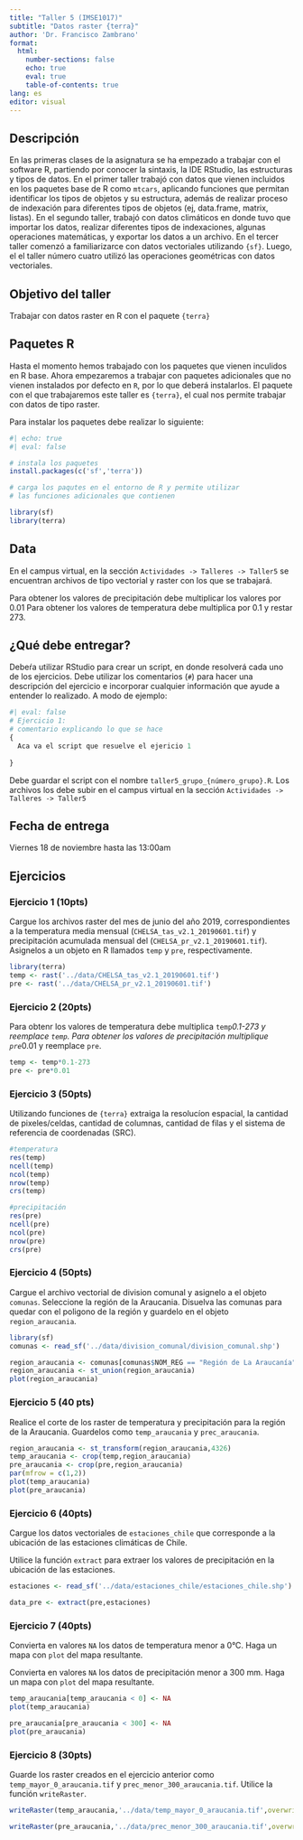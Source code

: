 ```yaml
---
title: "Taller 5 (IMSE1017)"
subtitle: "Datos raster {terra}"
author: 'Dr. Francisco Zambrano'
format: 
  html:
    number-sections: false
    echo: true
    eval: true
    table-of-contents: true
lang: es
editor: visual
---
```


## Descripción

En las primeras clases de la asignatura se ha empezado a trabajar con el software R, partiendo por conocer la sintaxis, la IDE RStudio, las estructuras y tipos de datos. En el primer taller trabajó con datos que vienen incluidos en los paquetes base de R como `mtcars`, aplicando funciones que permitan identificar los tipos de objetos y su estructura, además de realizar proceso de indexación para diferentes tipos de objetos (ej, data.frame, matrix, listas). En el segundo taller, trabajó con datos climáticos en donde tuvo que importar los datos, realizar diferentes tipos de indexaciones, algunas operaciones matemáticas, y exportar los datos a un archivo. En el tercer taller comenzó a familiarizarce con datos vectoriales utilizando `{sf}`. Luego, el el taller número cuatro utilizó las operaciones geométricas con datos vectoriales.

## Objetivo del taller

Trabajar con datos raster en R con el paquete `{terra}`

## Paquetes R

Hasta el momento hemos trabajado con los paquetes que vienen inculidos en R base. Ahora empezaremos a trabajar con paquetes adicionales que no vienen instalados por defecto en `R`, por lo que deberá instalarlos. El paquete con el que trabajaremos este taller es `{terra}`, el cual nos permite trabajar con datos de tipo raster.

Para instalar los paquetes debe realizar lo siguiente:

```r
#| echo: true
#| eval: false

# instala los paquetes
install.packages(c('sf','terra'))

# carga los paqutes en el entorno de R y permite utilizar 
# las funciones adicionales que contienen

library(sf)
library(terra)
```

## Data

En el campus virtual, en la sección `Actividades -> Talleres -> Taller5` se encuentran archivos de tipo vectorial y raster con los que se trabajará.

Para obtener los valores de precipitación debe multiplicar los valores por 0.01 Para obtener los valores de temperatura debe multiplica por 0.1 y restar 273.

## ¿Qué debe entregar?

Debeŕa utilizar RStudio para crear un script, en donde resolverá cada uno de los ejercicios. Debe utilizar los comentarios (`#`) para hacer una descripción del ejercicio e incorporar cualquier información que ayude a entender lo realizado. A modo de ejemplo:

```r
#| eval: false
# Ejercicio 1:
# comentario explicando lo que se hace
{
  Aca va el script que resuelve el ejericio 1
  
}
```

Debe guardar el script con el nombre `taller5_grupo_{número_grupo}.R`. Los archivos los debe subir en el campus virtual en la sección `Actividades -> Talleres -> Taller5`

## Fecha de entrega

Viernes 18 de noviembre hasta las 13:00am

## Ejercicios

### Ejercicio 1 (10pts)

Cargue los archivos raster del mes de junio del año 2019, correspondientes a la temperatura media mensual (`CHELSA_tas_v2.1_20190601.tif`) y precipitación acumulada mensual del (`CHELSA_pr_v2.1_20190601.tif`). Asignelos a un objeto en R llamados `temp` y `pre`, respectivamente.

```r
library(terra)
temp <- rast('../data/CHELSA_tas_v2.1_20190601.tif')
pre <- rast('../data/CHELSA_pr_v2.1_20190601.tif')
```

### Ejercicio 2 (20pts)

Para obtenr los valores de temperatura debe multiplica `temp`*0.1-273 y reemplace `temp`. Para obtener los valores de precipitación multiplique `pre`*0.01 y reemplace `pre`.

```r
temp <- temp*0.1-273
pre <- pre*0.01
```

### Ejercicio 3 (50pts)

Utilizando funciones de `{terra}` extraiga la resolucíon espacial, la cantidad de pixeles/celdas, cantidad de columnas, cantidad de filas y el sistema de referencia de coordenadas (SRC).

```r
#temperatura
res(temp)
ncell(temp)
ncol(temp)
nrow(temp)
crs(temp)

#precipitación
res(pre)
ncell(pre)
ncol(pre)
nrow(pre)
crs(pre)
```

### Ejercicio 4 (50pts)

Cargue el archivo vectorial de division comunal y asignelo a el objeto `comunas`. Seleccione la región de la Araucania. Disuelva las comunas para quedar con el poligono de la región y guardelo en el objeto `region_araucania`.

```r
library(sf)
comunas <- read_sf('../data/division_comunal/division_comunal.shp')

region_araucania <- comunas[comunas$NOM_REG == "Región de La Araucanía",]
region_araucania <- st_union(region_araucania)
plot(region_araucania)
```

### Ejercicio 5 (40 pts)

Realice el corte de los raster de temperatura y precipitación para la región de la Araucania. Guardelos como `temp_araucania` y `prec_araucania`.

```r
region_araucania <- st_transform(region_araucania,4326)
temp_araucania <- crop(temp,region_araucania)
pre_araucania <- crop(pre,region_araucania)
par(mfrow = c(1,2))
plot(temp_araucania)
plot(pre_araucania)

```

### Ejercicio 6 (40pts)

Cargue los datos vectoriales de `estaciones_chile` que corresponde a la ubicación de las estaciones climáticas de Chile.

Utilice la función `extract` para extraer los valores de precipitación en la ubicación de las estaciones.

```r
estaciones <- read_sf('../data/estaciones_chile/estaciones_chile.shp')

data_pre <- extract(pre,estaciones)
```

### Ejercicio 7 (40pts)

Convierta en valores `NA` los datos de temperatura menor a 0°C. Haga un mapa con `plot` del mapa resultante.

Convierta en valores `NA` los datos de precipitación menor a 300 mm. Haga un mapa con `plot` del mapa resultante.

```r
temp_araucania[temp_araucania < 0] <- NA
plot(temp_araucania)

pre_araucania[pre_araucania < 300] <- NA
plot(pre_araucania)
```

### Ejercicio 8 (30pts)

Guarde los raster creados en el ejercicio anterior como `temp_mayor_0_araucania.tif` y `prec_menor_300_araucania.tif`. Utilice la función `writeRaster`.

```r

writeRaster(temp_araucania,'../data/temp_mayor_0_araucania.tif',overwrite = TRUE)

writeRaster(pre_araucania,'../data/prec_menor_300_araucania.tif',overwrite = TRUE)
```
